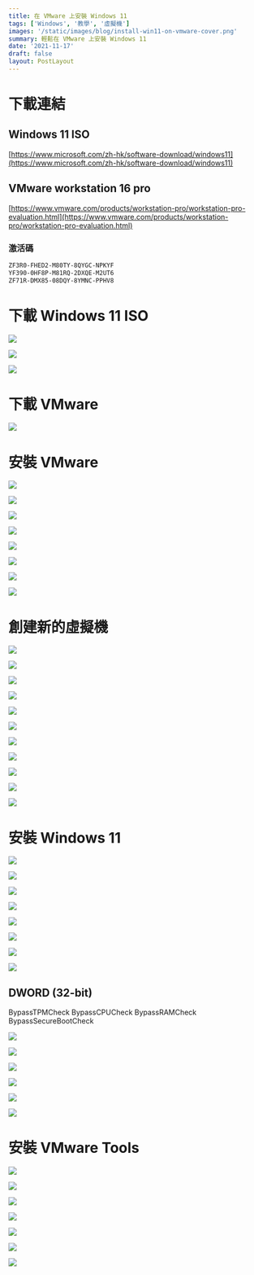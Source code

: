 ```yaml
---
title: 在 VMware 上安裝 Windows 11
tags: ['Windows', '教學', '虛擬機']
images: '/static/images/blog/install-win11-on-vmware-cover.png'
summary: 輕鬆在 VMware 上安裝 Windows 11
date: '2021-11-17'
draft: false
layout: PostLayout
---
```


<TOCInline toc={props.toc} asDisclosure />

# 下載連結

## Windows 11 ISO

[https://www.microsoft.com/zh-hk/software-download/windows11](https://www.microsoft.com/zh-hk/software-download/windows11)

## VMware workstation 16 pro

[https://www.vmware.com/products/workstation-pro/workstation-pro-evaluation.html](https://www.vmware.com/products/workstation-pro/workstation-pro-evaluation.html)

### 激活碼

```txt
ZF3R0-FHED2-M80TY-8QYGC-NPKYF
YF390-0HF8P-M81RQ-2DXQE-M2UT6
ZF71R-DMX85-08DQY-8YMNC-PPHV8
```

# 下載 Windows 11 ISO

![](/static/images/blog/install-win11-on-vmware-0-1.png)

![](/static/images/blog/install-win11-on-vmware-0-2.png)

![](/static/images/blog/install-win11-on-vmware-0-3.png)

# 下載 VMware

![](/static/images/blog/install-win11-on-vmware-1-0.png)

# 安裝 VMware

![](/static/images/blog/install-win11-on-vmware-1-1.png)

![](/static/images/blog/install-win11-on-vmware-1-2.png)

![](/static/images/blog/install-win11-on-vmware-1-3.png)

![](/static/images/blog/install-win11-on-vmware-1-4.png)

![](/static/images/blog/install-win11-on-vmware-1-5.png)

![](/static/images/blog/install-win11-on-vmware-1-6.png)

![](/static/images/blog/install-win11-on-vmware-1-7.png)

![](/static/images/blog/install-win11-on-vmware-1-8.png)

# 創建新的虛擬機

![](/static/images/blog/install-win11-on-vmware-1.png)

![](/static/images/blog/install-win11-on-vmware-2.png)

![](/static/images/blog/install-win11-on-vmware-3.png)

![](/static/images/blog/install-win11-on-vmware-4.png)

![](/static/images/blog/install-win11-on-vmware-5.png)

![](/static/images/blog/install-win11-on-vmware-6.png)

![](/static/images/blog/install-win11-on-vmware-7.png)

![](/static/images/blog/install-win11-on-vmware-8.png)

![](/static/images/blog/install-win11-on-vmware-9.png)

![](/static/images/blog/install-win11-on-vmware-10.png)

![](/static/images/blog/install-win11-on-vmware-11.png)

# 安裝 Windows 11

![](/static/images/blog/install-win11-on-vmware-12.png)

![](/static/images/blog/install-win11-on-vmware-13.png)

![](/static/images/blog/install-win11-on-vmware-14.png)

![](/static/images/blog/install-win11-on-vmware-15.png)

![](/static/images/blog/install-win11-on-vmware-16.png)

![](/static/images/blog/install-win11-on-vmware-17.png)

![](/static/images/blog/install-win11-on-vmware-18.png)

![](/static/images/blog/install-win11-on-vmware-19.png)

## DWORD (32-bit)

BypassTPMCheck
BypassCPUCheck
BypassRAMCheck
BypassSecureBootCheck

![](/static/images/blog/install-win11-on-vmware-20.png)

![](/static/images/blog/install-win11-on-vmware-21.png)

![](/static/images/blog/install-win11-on-vmware-22.png)

![](/static/images/blog/install-win11-on-vmware-23.png)

![](/static/images/blog/install-win11-on-vmware-24.png)

![](/static/images/blog/install-win11-on-vmware-25.png)

# 安裝 VMware Tools

![](/static/images/blog/install-win11-on-vmware-26.png)

![](/static/images/blog/install-win11-on-vmware-27.png)

![](/static/images/blog/install-win11-on-vmware-28.png)

![](/static/images/blog/install-win11-on-vmware-29.png)

![](/static/images/blog/install-win11-on-vmware-30.png)

![](/static/images/blog/install-win11-on-vmware-31.png)

![](/static/images/blog/install-win11-on-vmware-32.png)
